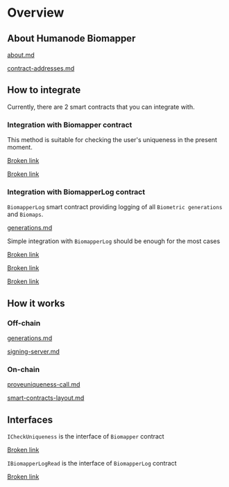 
<Banner src={banner} />

# Overview

## About Humanode Biomapper

[about.md](about.md)

[contract-addresses.md](contract-addresses.md)

## How to integrate

Currently, there are 2 smart contracts that you can integrate with.

### Integration with Biomapper contract

This method is suitable for checking the user's uniqueness in the present moment.

[Broken link](broken-reference)

[Broken link](broken-reference)

### Integration with BiomapperLog contract

`BiomapperLog` smart contract providing logging of all `Biometric generations` and `Biomaps`.

[generations.md](generations.md)

Simple integration with `BiomapperLog` should be enough for the most cases

[Broken link](broken-reference)

[Broken link](broken-reference)

[Broken link](broken-reference)

## How it works

### Off-chain

[generations.md](generations.md)

[signing-server.md](implementation-details/signing-server.md)

### On-chain

[proveuniqueness-call.md](implementation-details/proveuniqueness-call.md)

[smart-contracts-layout.md](implementation-details/smart-contracts-layout.md)

## Interfaces

`ICheckUniqueness` is the interface of `Biomapper` contract

[Broken link](broken-reference)

`IBiomapperLogRead` is the interface of `BiomapperLog` contract

[Broken link](broken-reference)
